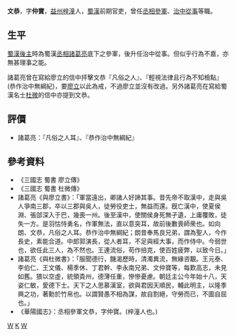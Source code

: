 '''文恭'''{{BD|？年||？年||catIdx=W}}，字'''仲寶'''，[[益州|益州]][[梓潼|梓潼]]人，[[蜀漢|蜀漢]]前期官吏，曾任[[丞相|丞相]][[參軍|參軍]]、[[治中|治中]][[從事|從事]]等職。

==生平==
[[蜀漢後主|蜀漢後主]]時為蜀漢[[丞相|丞相]][[諸葛亮|諸葛亮]]底下之參軍，後升任治中從事。但似乎行為不嘉，亦無甚理事之能。

諸葛亮曾在寫給廖立的信中抨擊文恭『凡俗之人』、『輕視法律且行為不知檢點』(恭作治中無綱紀)，要[[廖立|廖立]]以此為戒，不過廖立並沒有改過。另外諸葛亮在寫給蜀漢名士[[杜微|杜微]]的信中亦提到文恭。

==評價==
*諸葛亮：『凡俗之人耳』、『恭作治中無綱紀』

==參考資料==
*《三國志 蜀書 廖立傳》
*《三國志 蜀書 杜微傳》
*諸葛亮《與廖立書》：「軍當遠出，卿諸人好諦其事。昔先帝不取漢中，走與吳人爭南三郡，卒以三郡與吳人，徒勞役吏士，無益而還。旣亡漢中，使夏侯淵、張郃深入于巴，幾喪一州。後至漢中，使關侯身死無孑遺，上庸覆敗，徒失一方。是羽怙恃勇名，作軍無法，直以意突耳，故前後數喪師衆也。如向朗、文恭，凡俗之人耳。恭作治中無綱紀；朗昔奉馬良兄弟，謂為聖人，今作長史，素能合道。中郎郭演長，從人者耳，不足與經大事，而作侍中。今弱世也，欲任此三人，為不然也。王連流俗，苟作掊克，使百姓疲弊，以致今日。」
*諸葛亮《與杜微書》：「服聞德行，饑渴歷時，清濁異流，無緣咨覯。王元泰、李伯仁、王文儀、楊季休、丁君幹、李永南兄弟、文仲寶等，每歎高志，未見如舊。猥以空虛，統領貴州，德薄任重，慘慘憂慮。朝廷主公今年始十八，天姿仁敏，愛德下士。天下之人思慕漢室，欲與君因天順民，輔此明主，以隆季興之功，著勳於竹帛也。以謂賢愚不相為謀，故自割絕，守勞而已，不圖自屈也。」
*《華陽國志》：丞相參軍文恭，字仲寶。(梓潼人也。)

[[Category:蜀汉官员|W]]
[[Category:文姓|K]]
[[Category:梓潼人|W]]
